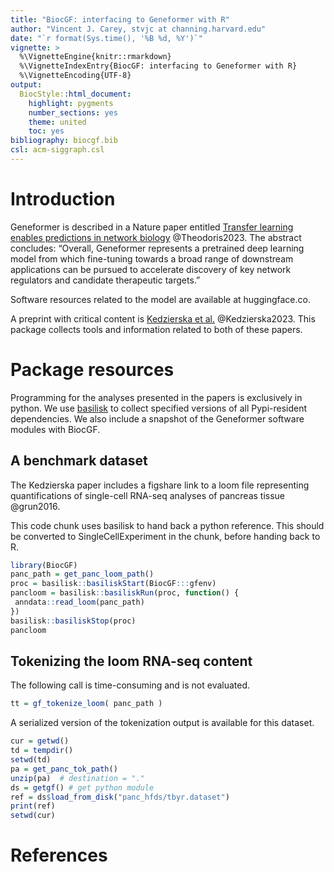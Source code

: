 ```yaml
---
title: "BiocGF: interfacing to Geneformer with R"
author: "Vincent J. Carey, stvjc at channing.harvard.edu"
date: "`r format(Sys.time(), '%B %d, %Y')`"
vignette: >
  %\VignetteEngine{knitr::rmarkdown}
  %\VignetteIndexEntry{BiocGF: interfacing to Geneformer with R}
  %\VignetteEncoding{UTF-8}
output:
  BiocStyle::html_document:
    highlight: pygments
    number_sections: yes
    theme: united
    toc: yes
bibliography: biocgf.bib
csl: acm-siggraph.csl
---
```


# Introduction

Geneformer is described in a Nature paper
entitled [Transfer learning enables predictions
in network biology](https://www.ncbi.nlm.nih.gov/pmc/articles/PMC10949956/)
@Theodoris2023.
The abstract concludes: "Overall, Geneformer represents a pretrained deep learning model from which fine-tuning towards a broad range of downstream applications can be pursued to accelerate discovery of key network regulators and candidate therapeutic targets."

Software resources related to the model are available at huggingface.co.

A preprint with critical content is [Kedzierska et al.](https://www.biorxiv.org/content/10.1101/2023.10.16.561085v2) @Kedzierska2023.  This package collects tools
and information related to both of these papers.

# Package resources

Programming for the analyses presented in the papers
is exclusively in python.  We use [basilisk](https://bioconductor.org/packages/basilisk) to collect specified versions of all Pypi-resident dependencies.
We also include a snapshot of the Geneformer software modules
with BiocGF.

## A benchmark dataset

The Kedzierska paper includes a figshare link to a loom
file representing quantifications of single-cell RNA-seq
analyses of pancreas tissue @grun2016.

This code chunk uses basilisk to hand back a python
reference.  This should be converted to SingleCellExperiment
in the chunk, before handing back to R.
```r
library(BiocGF)
panc_path = get_panc_loom_path()
proc = basilisk::basiliskStart(BiocGF:::gfenv)
pancloom = basilisk::basiliskRun(proc, function() {
 anndata::read_loom(panc_path)
})
basilisk::basiliskStop(proc)
pancloom
```

## Tokenizing the loom RNA-seq content

The following call is time-consuming and is
not evaluated.

```r
tt = gf_tokenize_loom( panc_path )
```

A serialized version of the tokenization output
is available for this dataset.

```r
cur = getwd()
td = tempdir()
setwd(td)
pa = get_panc_tok_path()
unzip(pa)  # destination = "."
ds = getgf() # get python module
ref = ds$load_from_disk("panc_hfds/tbyr.dataset")
print(ref)
setwd(cur)
```




# References
